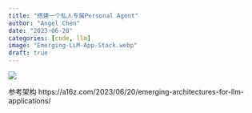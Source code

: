 ```yaml
---
title: "搭建一个私人专属Personal Agent"
author: "Angel Chen"
date: "2023-06-20"
categories: [code, llm]
image: "Emerging-LLM-App-Stack.webp"
draft: true
---
```


![](Emerging-LLM-App-Stack.webp)

参考架构
https://a16z.com/2023/06/20/emerging-architectures-for-llm-applications/



